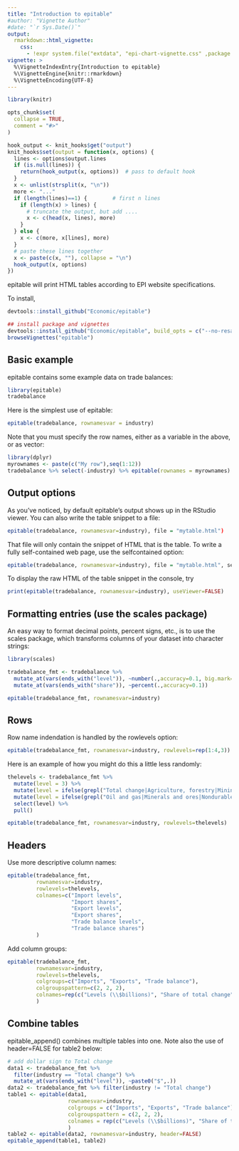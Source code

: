 ```yaml
---
title: "Introduction to epitable"
#author: "Vignette Author"
#date: "`r Sys.Date()`"
output: 
  rmarkdown::html_vignette:
    css: 
      - !expr system.file("extdata", "epi-chart-vignette.css" ,package = "epitable")
vignette: >
  %\VignetteIndexEntry{Introduction to epitable}
  %\VignetteEngine{knitr::rmarkdown}
  %\VignetteEncoding{UTF-8}
---
```


```r
library(knitr)

opts_chunk$set(
  collapse = TRUE,
  comment = "#>"
)

hook_output <- knit_hooks$get("output")
knit_hooks$set(output = function(x, options) {
  lines <- options$output.lines
  if (is.null(lines)) {
    return(hook_output(x, options))  # pass to default hook
  }
  x <- unlist(strsplit(x, "\n"))
  more <- "..."
  if (length(lines)==1) {        # first n lines
    if (length(x) > lines) {
      # truncate the output, but add ....
      x <- c(head(x, lines), more)
    }
  } else {
    x <- c(more, x[lines], more)
  }
  # paste these lines together
  x <- paste(c(x, ""), collapse = "\n")
  hook_output(x, options)
})


```
epitable will print HTML tables according to EPI website specifications.

To install, 
```r
devtools::install_github("Economic/epitable")

## install package and vignettes
devtools::install_github("Economic/epitable", build_opts = c("--no-resave-data", "--no-manual"))
browseVignettes("epitable")
```

## Basic example
epitable contains some example data on trade balances:
```r
library(epitable)
tradebalance
```

Here is the simplest use of epitable:
```r
epitable(tradebalance, rownamesvar = industry)
```

Note that you must specify the row names, either as a variable in the above, or as vector:
```r
library(dplyr)
myrownames <- paste(c("My row"),seq(1:12))
tradebalance %>% select(-industry) %>% epitable(rownames = myrownames)
```

## Output options
As you've noticed, by default epitable's output shows up in the RStudio viewer. You can also write the table snippet to a file:
```r
epitable(tradebalance, rownamesvar=industry), file = "mytable.html")
```

That file will only contain the snippet of HTML that is the table. To write a fully self-contained web page, use the selfcontained option:
```r
epitable(tradebalance, rownamesvar=industry), file = "mytable.html", selfcontained=TRUE)
```

To display the raw HTML of the table snippet in the console, try

```r
print(epitable(tradebalance, rownamesvar=industry), useViewer=FALSE)
```

## Formatting entries (use the scales package)
An easy way to format decimal points, percent signs, etc., is to use the scales package, which transforms columns of your dataset into character strings:

```r
library(scales)

tradebalance_fmt <- tradebalance %>%  
  mutate_at(vars(ends_with("level")), ~number(.,accuracy=0.1, big.mark=",")) %>% 
  mutate_at(vars(ends_with("share")), ~percent(.,accuracy=0.1))

epitable(tradebalance_fmt, rownamesvar=industry)
```

## Rows
Row name indendation is handled by the rowlevels option:
```r
epitable(tradebalance_fmt, rownamesvar=industry, rowlevels=rep(1:4,3))
```

Here is an example of how you might do this a little less randomly:
```r
thelevels <- tradebalance_fmt %>%
  mutate(level = 3) %>%
  mutate(level = ifelse(grepl("Total change|Agriculture, forestry|Mining|Manufacturing", .$industry), 1, level)) %>%
  mutate(level = ifelse(grepl("Oil and gas|Minerals and ores|Nondurable goods|Industrial supplies", .$industry), 2, level)) %>% 
  select(level) %>% 
  pull()

epitable(tradebalance_fmt, rownamesvar=industry, rowlevels=thelevels)
```

## Headers
Use more descriptive column names:
``` r
epitable(tradebalance_fmt, 
         rownamesvar=industry, 
         rowlevels=thelevels, 
         colnames=c("Import levels", 
                    "Import shares", 
                    "Export levels", 
                    "Export shares", 
                    "Trade balance levels", 
                    "Trade balance shares")
         )
```

Add column groups:
``` r
epitable(tradebalance_fmt, 
         rownamesvar=industry, 
         rowlevels=thelevels, 
         colgroups=c("Imports", "Exports", "Trade balance"), 
         colgroupspattern=c(2, 2, 2), 
         colnames=rep(c("Levels (\\$billions)", "Share of total change"),3)
         )
```

## Combine tables
epitable_append() combines multiple tables into one. Note also the use of header=FALSE for table2 below:

``` r
# add dollar sign to Total change
data1 <- tradebalance_fmt %>% 
  filter(industry == "Total change") %>% 
  mutate_at(vars(ends_with("level")), ~paste0("$",.))
data2 <- tradebalance_fmt %>% filter(industry != "Total change")
table1 <- epitable(data1, 
                   rownamesvar=industry, 
                   colgroups = c("Imports", "Exports", "Trade balance"), 
                   colgroupspattern = c(2, 2, 2), 
                   colnames = rep(c("Levels (\\$billions)", "Share of total change"),3)
                   )
table2 <- epitable(data2, rownamesvar=industry, header=FALSE)
epitable_append(table1, table2)
```

